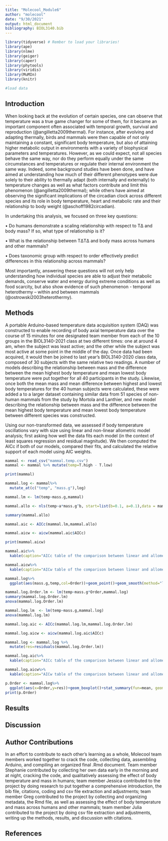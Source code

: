 ```yaml
---
title: "Molecool_Module6"
author: "molecool"
date: "9/30/2021"
output: html_document
bibliography: BIOL3140.bib
---
```


```r
library(tidyverse) # Rember to load your libraries!
library(ape)
library(nlme)
library(geiger)
library(caper)
library(phytools)
library(viridis)
library(MuMIn)
library(knitr)

#load data
```
## Introduction

When looking back at the evolution of certain species, one can observe that temperature was a true game changer for some of them, for it became an important component often associated with temporal growth, survival and reproduction (@angilletta2009thermal). For instance, after evolving and adapting thermally, birds and mammals were then capable of not only maintaining a constant, significant body temperature, but also of attaining higher metabolic output in environments with a variety of biophysical parameters and temperatures. However, as we could expect, not all species behave the same way, nor do they perform equally under the same circumstances and temperatures or regulate their internal environment the same way. Indeed, some background studies have been done, and have aimed at understanding how much of their different phenotypes were due solely to their ability to thermally adapt (both internally and externally) to temperature changes as well as what factors contribute and limit this phenomenon (@angilletta2009thermal); while others have aimed at observing the significant implications of the circadian clock across different species and its role in body temperature, heart and metabolic rate and their relationship to body weight (@aschoff1982circadian).

In undertaking this analysis, we focused on three key questions:

•	Do humans demonstrate a scaling relationship with respect to TΔ and body mass? If so, what type of relationship is it?

•	What is the relationship between TΔTΔ and body mass across humans and other mammals?

•	Does taxonomic group with respect to order effectively predict differences in this relationship across mammals?

Most importantly, answering these questions will not only help understanding how individual species are able to adjust their metabolic demands, conserve water and energy during extreme conditions as well as food scarcity, but also show evidence of such phenomenon - temporal heterothermy – within and between mammals (@ostrowski2003heterothermy). 


## Methods 

A portable Arduino-based temperature data acquisition system (DAQ) was constructed to enable recording of body axial temperature data over the course of 15 minutes for one designated team member from each of the 10 groups in the BIOL3140-2021 class at two different times: one at around 4 am, when the subject was least active; and the other while the subject was most active at some point in the middle of the day. Once data had been acquired, it would then be joined to last year’s BIOL3140-2020 class data, composed of 30 subjects with the same relative two readings. A number of models describing the relationship between mass and the difference between the mean highest body temperature and mean lowest body temperature were put together for all 40 participants in the study. Likewise, once both the mean mass and mean difference between highest and lowest body temperatures for the 40 human subjects were calculated, these were added a to a larger dataset containing similar data from 51 species of non-human mammals from the study by Mortola and Lanthier, and new model describing the relationship between mass and the difference between the mean highest body temperature and mean lowest body temperature between different species was constructed.

Using our non-transformed data, we assessed if body temperature oscillations vary with size using linear and non-linear allometric model analysis; first asking how well the data fits each model (in the context of least squares regression and residual magnitude).  We then computed the AICc if both of our models, compared their fits, and calculated the relative support of each model using AIC weights.


```r
mammal <- read_csv("mammal.temp.csv")
mammal <- mammal %>% mutate(temp=T.high - T.low)

print(mammal)

mammal.log <- mammal%>%
  mutate_at(c("temp", "mass.g"),log)

mammal.lm <- lm(temp~mass.g,mammal)

mammal.allo <- nls(temp~a*mass.g^b, start=list(b=0.1, a=0.1),data = mammal)

summary(mammal.allo)

mammal.aic <- AICc(mammal.lm,mammal.allo)

mammal.aicw <- aicw(mammal.aic$AICc)

print(mammal.aicw)
```

```r
mammal.aic%>%
  kable(caption="AICc table of the comparison between linear and allometric models of the relationship between mass and change in temperature")

mammal.aicw%>%
  kable(caption="AICw table of the comparison between linear and allometric models of the relationship between mass and change in temperature")
```


```r
mammal.log%>%
  ggplot(aes(mass.g,temp,col=Order))+geom_point()+geom_smooth(method="lm")
```

```r
mammal.log.Order.lm <- lm(temp~mass.g*Order,mammal.log)
summary(mammal.log.Order.lm)
anova(mammal.log.Order.lm)

mammal.log.lm  <- lm(temp~mass.g,mammal.log)
anova(mammal.log.lm)

mammal.log.aic <- AICc(mammal.log.lm,mammal.log.Order.lm)

mammal.log.aicw <- aicw(mammal.log.aic$AICc)

mammal.log <- mammal.log %>%
  mutate(res=residuals(mammal.log.Order.lm))
```

```r
mammal.log.aic%>%
  kable(caption="AICc table of the comparison between linear and allometric models of the relationship between mass and change in temperature recognizing order as a factor")

mammal.log.aicw%>%
  kable(caption="AICw table of the comparison between linear and allometric models of the relationship between mass and change in temperature recognizing order as a factor")
```

```r
p.Order <- mammal.log%>%
  ggplot(aes(x=Order,y=res))+geom_boxplot()+stat_summary(fun=mean, geom="point", size=2)
print(p.Order)
```


## Results


## Discussion


## Author Contributions

In an effort to contribute to each other's learning as a whole, Molecool team members worked together to crack the code, collecting data, assembling Arduino, and compiling an organized final .Rmd document. Team member Stephanie contributed by collecting her own data early in the morning and at night, cracking the code, and qualitatively assessing the effect of body temperature and mass in humans; team member Jessica contributed to the project by doing research to put together a comprehensive introduction, the bib file, citations, coding and csv file extraction and adjustments; team member Greg contributed to the project by collecting and organizing metadata, the Rmd file, as well as assessing the effect of body temperature and mass across humans and other mammals; team member Julia contributed to the project by doing csv file extraction and adjustments, writing up the methods, results, and discussion with citations.

## References 

